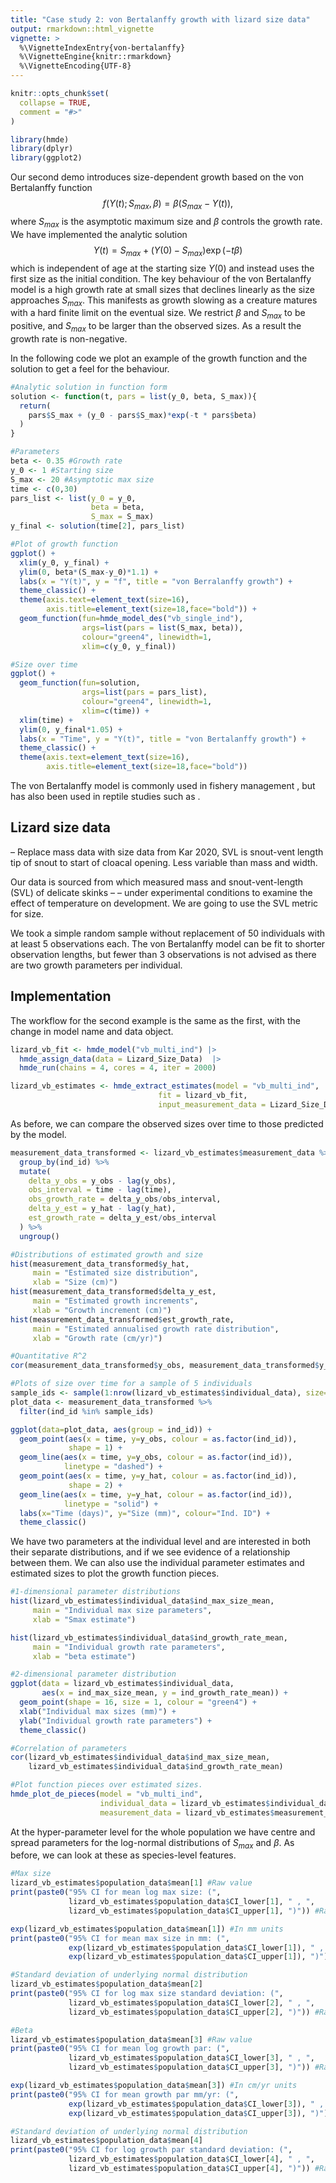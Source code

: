 ```yaml
---
title: "Case study 2: von Bertalanffy growth with lizard size data"
output: rmarkdown::html_vignette
vignette: >
  %\VignetteIndexEntry{von-bertalanffy}
  %\VignetteEngine{knitr::rmarkdown}
  %\VignetteEncoding{UTF-8}
---
```


```r
knitr::opts_chunk$set(
  collapse = TRUE,
  comment = "#>"
)
```

```r
library(hmde)
library(dplyr)
library(ggplot2)
```

Our second demo introduces size-dependent growth based on the von Bertalanffy function
$$f(Y(t); S_{max}, \beta) = \beta(S_{max} - Y(t)),$$
where $S_{max}$ is the asymptotic maximum size and $\beta$ controls the growth rate. We have implemented the analytic solution
$$Y(t) = S_{max} + (Y(0) - S_{max}) \exp(-t\beta)$$
which is independent of age at the starting size $Y(0)$ and instead uses the first size as the initial condition. The key behaviour of the von Bertalanffy model is a high growth rate at small sizes that declines linearly as the size approaches $S_{max}$. This manifests as growth slowing as a creature matures with a hard finite limit on the eventual size. We restrict $\beta$ and $S_{max}$ to be positive, and $S_{max}$ to be larger than the observed sizes. As a result the growth rate is non-negative. 

In the following code we plot an example of the growth function and the solution to get a feel for the behaviour.
```r
#Analytic solution in function form
solution <- function(t, pars = list(y_0, beta, S_max)){
  return(
    pars$S_max + (y_0 - pars$S_max)*exp(-t * pars$beta)
  )
}

#Parameters
beta <- 0.35 #Growth rate
y_0 <- 1 #Starting size
S_max <- 20 #Asymptotic max size
time <- c(0,30) 
pars_list <- list(y_0 = y_0,
                  beta = beta,
                  S_max = S_max)
y_final <- solution(time[2], pars_list)

#Plot of growth function
ggplot() +
  xlim(y_0, y_final) +
  ylim(0, beta*(S_max-y_0)*1.1) +
  labs(x = "Y(t)", y = "f", title = "von Berralanffy growth") +
  theme_classic() +
  theme(axis.text=element_text(size=16),
        axis.title=element_text(size=18,face="bold")) +
  geom_function(fun=hmde_model_des("vb_single_ind"), 
                args=list(pars = list(S_max, beta)),
                colour="green4", linewidth=1,
                xlim=c(y_0, y_final))

#Size over time
ggplot() +
  geom_function(fun=solution, 
                args=list(pars = pars_list),
                colour="green4", linewidth=1,
                xlim=c(time)) +
  xlim(time) +
  ylim(0, y_final*1.05) +
  labs(x = "Time", y = "Y(t)", title = "von Bertalanffy growth") +
  theme_classic() +
  theme(axis.text=element_text(size=16),
        axis.title=element_text(size=18,face="bold"))

```

The von Bertalanffy model is commonly used in fishery management \citep{flinn2021trends}, but has also been used in reptile studies such as \cite{edmonds2021growing, zhao2020age}.

## Lizard size data
-- Replace mass data with size data from Kar 2020, SVL is snout-vent length tip of snout to start of cloacal opening. Less variable than mass and width.

Our data is sourced from \cite{Kar2023_LizardMass} which measured mass and snout-vent-length (SVL) of delicate skinks -- \textit{Lampropholis delicata} -- under experimental conditions to examine the effect of temperature on development. We are going to use the SVL metric for size.

We took a simple random sample without replacement of 50 individuals with at least 5 observations each. The von Bertalanffy model can be fit to shorter observation lengths, but fewer than 3 observations is not advised as there are two growth parameters per individual. 

## Implementation
The workflow for the second example is the same as the first, with the change in model name and data object.
```r
lizard_vb_fit <- hmde_model("vb_multi_ind") |>
  hmde_assign_data(data = Lizard_Size_Data)  |>
  hmde_run(chains = 4, cores = 4, iter = 2000)

lizard_vb_estimates <- hmde_extract_estimates(model = "vb_multi_ind",
                                 fit = lizard_vb_fit,
                                 input_measurement_data = Lizard_Size_Data)
```

As before, we can compare the observed sizes over time to those predicted by the model.
```r
measurement_data_transformed <- lizard_vb_estimates$measurement_data %>%
  group_by(ind_id) %>%
  mutate(
    delta_y_obs = y_obs - lag(y_obs),
    obs_interval = time - lag(time),
    obs_growth_rate = delta_y_obs/obs_interval,
    delta_y_est = y_hat - lag(y_hat),
    est_growth_rate = delta_y_est/obs_interval
  ) %>%
  ungroup()

#Distributions of estimated growth and size
hist(measurement_data_transformed$y_hat, 
     main = "Estimated size distribution",
     xlab = "Size (cm)")
hist(measurement_data_transformed$delta_y_est, 
     main = "Estimated growth increments",
     xlab = "Growth increment (cm)")
hist(measurement_data_transformed$est_growth_rate, 
     main = "Estimated annualised growth rate distribution",
     xlab = "Growth rate (cm/yr)")

#Quantitative R^2
cor(measurement_data_transformed$y_obs, measurement_data_transformed$y_hat)^2

#Plots of size over time for a sample of 5 individuals
sample_ids <- sample(1:nrow(lizard_vb_estimates$individual_data), size=5)
plot_data <- measurement_data_transformed %>%
  filter(ind_id %in% sample_ids)

ggplot(data=plot_data, aes(group = ind_id)) +
  geom_point(aes(x = time, y=y_obs, colour = as.factor(ind_id)), 
             shape = 1) +
  geom_line(aes(x = time, y=y_obs, colour = as.factor(ind_id)), 
            linetype = "dashed") +
  geom_point(aes(x = time, y=y_hat, colour = as.factor(ind_id)), 
             shape = 2) +
  geom_line(aes(x = time, y=y_hat, colour = as.factor(ind_id)), 
            linetype = "solid") +
  labs(x="Time (days)", y="Size (mm)", colour="Ind. ID") +
  theme_classic()
```

We have two parameters at the individual level and are interested in both their separate distributions, and if we see evidence of a relationship between them. We can also use the individual parameter estimates and estimated sizes to plot the growth function pieces.
```r
#1-dimensional parameter distributions
hist(lizard_vb_estimates$individual_data$ind_max_size_mean,
     main = "Individual max size parameters", 
     xlab = "Smax estimate")

hist(lizard_vb_estimates$individual_data$ind_growth_rate_mean,
     main = "Individual growth rate parameters", 
     xlab = "beta estimate")

#2-dimensional parameter distribution
ggplot(data = lizard_vb_estimates$individual_data, 
       aes(x = ind_max_size_mean, y = ind_growth_rate_mean)) +
  geom_point(shape = 16, size = 1, colour = "green4") +
  xlab("Individual max sizes (mm)") +
  ylab("Individual growth rate parameters") +
  theme_classic()

#Correlation of parameters
cor(lizard_vb_estimates$individual_data$ind_max_size_mean,
    lizard_vb_estimates$individual_data$ind_growth_rate_mean)

#Plot function pieces over estimated sizes.
hmde_plot_de_pieces(model = "vb_multi_ind",
                    individual_data = lizard_vb_estimates$individual_data,
                    measurement_data = lizard_vb_estimates$measurement_data)
```

At the hyper-parameter level for the whole population we have centre and spread parameters for the log-normal distributions of $S_{max}$ and $\beta$. As before, we can look at these as species-level features.
```r
#Max size
lizard_vb_estimates$population_data$mean[1] #Raw value
print(paste0("95% CI for mean log max size: (", 
             lizard_vb_estimates$population_data$CI_lower[1], " , ",
             lizard_vb_estimates$population_data$CI_upper[1], ")")) #Raw CI

exp(lizard_vb_estimates$population_data$mean[1]) #In mm units
print(paste0("95% CI for mean max size in mm: (", 
             exp(lizard_vb_estimates$population_data$CI_lower[1]), " , ",
             exp(lizard_vb_estimates$population_data$CI_upper[1]), ")"))

#Standard deviation of underlying normal distribution
lizard_vb_estimates$population_data$mean[2]
print(paste0("95% CI for log max size standard deviation: (", 
             lizard_vb_estimates$population_data$CI_lower[2], " , ",
             lizard_vb_estimates$population_data$CI_upper[2], ")")) #Raw CI

#Beta
lizard_vb_estimates$population_data$mean[3] #Raw value
print(paste0("95% CI for mean log growth par: (", 
             lizard_vb_estimates$population_data$CI_lower[3], " , ",
             lizard_vb_estimates$population_data$CI_upper[3], ")")) #Raw CI

exp(lizard_vb_estimates$population_data$mean[3]) #In cm/yr units
print(paste0("95% CI for mean growth par mm/yr: (", 
             exp(lizard_vb_estimates$population_data$CI_lower[3]), " , ",
             exp(lizard_vb_estimates$population_data$CI_upper[3]), ")"))

#Standard deviation of underlying normal distribution
lizard_vb_estimates$population_data$mean[4]
print(paste0("95% CI for log growth par standard deviation: (", 
             lizard_vb_estimates$population_data$CI_lower[4], " , ",
             lizard_vb_estimates$population_data$CI_upper[4], ")")) #Raw CI

```
